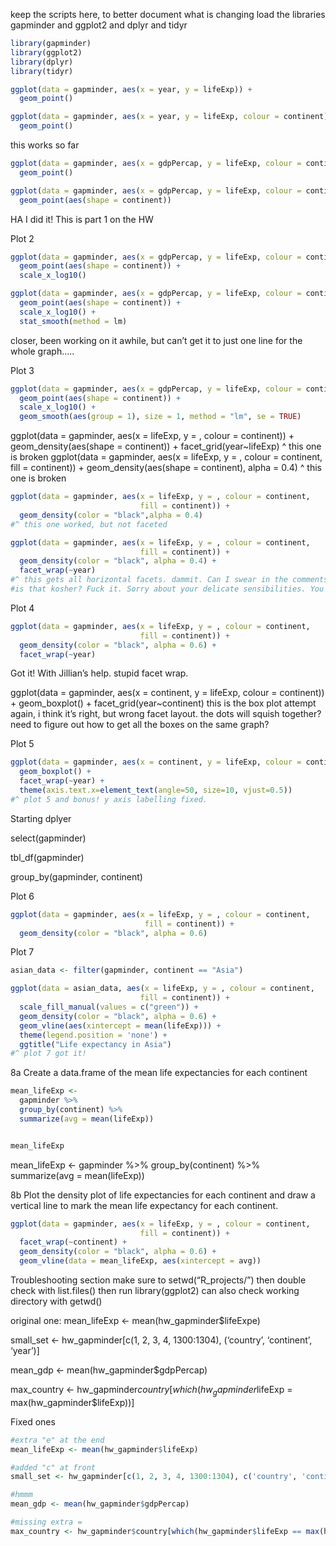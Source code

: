 keep the scripts here, to better document what is changing
 load the libraries gapminder and ggplot2 and dplyr and tidyr
```r
library(gapminder)
library(ggplot2)
library(dplyr)
library(tidyr)
```

```r
ggplot(data = gapminder, aes(x = year, y = lifeExp)) +
  geom_point()
```

```r
ggplot(data = gapminder, aes(x = year, y = lifeExp, colour = continent)) +
  geom_point()
```

this works so far
```r
ggplot(data = gapminder, aes(x = gdpPercap, y = lifeExp, colour = continent)) + 
  geom_point()
```

```r
ggplot(data = gapminder, aes(x = gdpPercap, y = lifeExp, colour = continent)) + 
  geom_point(aes(shape = continent))
```
HA I did it! This is part 1 on the HW

Plot 2
```r
ggplot(data = gapminder, aes(x = gdpPercap, y = lifeExp, colour = continent)) + 
  geom_point(aes(shape = continent)) +
  scale_x_log10()
```

```r
ggplot(data = gapminder, aes(x = gdpPercap, y = lifeExp, colour = continent)) + 
  geom_point(aes(shape = continent)) +
  scale_x_log10() +
  stat_smooth(method = lm)
```
closer, been working on it awhile, but can't get it to just one line for the 
 whole graph.....

Plot 3
```r
ggplot(data = gapminder, aes(x = gdpPercap, y = lifeExp, colour = continent)) + 
  geom_point(aes(shape = continent)) +
  scale_x_log10() +
  geom_smooth(aes(group = 1), size = 1, method = "lm", se = TRUE)
```


ggplot(data = gapminder, aes(x = lifeExp, y = , colour = continent)) + 
  geom_density(aes(shape = continent)) +
  facet_grid(year~lifeExp)
^ this one is broken
ggplot(data = gapminder, aes(x = lifeExp, y = , colour = continent, 
                             fill = continent)) + 
  geom_density(aes(shape = continent), alpha = 0.4)
^ this one is broken


```r
ggplot(data = gapminder, aes(x = lifeExp, y = , colour = continent, 
                             fill = continent)) + 
  geom_density(color = "black",alpha = 0.4)
#^ this one worked, but not faceted
```

```r
ggplot(data = gapminder, aes(x = lifeExp, y = , colour = continent, 
                             fill = continent)) + 
  geom_density(color = "black", alpha = 0.4) +
  facet_wrap(~year)
#^ this gets all horizontal facets. dammit. Can I swear in the comments? 
#is that kosher? Fuck it. Sorry about your delicate sensibilities. You ass.
```

Plot 4
```r
ggplot(data = gapminder, aes(x = lifeExp, y = , colour = continent,
                             fill = continent)) + 
  geom_density(color = "black", alpha = 0.6) +
  facet_wrap(~year) 
```
Got it! With Jillian's help. stupid facet wrap.


ggplot(data = gapminder, aes(x = continent, y = lifeExp, colour = continent)) + 
  geom_boxplot() +
  facet_grid(year~continent)
 this is the box plot attempt
again, i think it's right, but wrong facet layout. the dots will squish 
together? need to figure out how to get all the boxes on the same graph?

Plot 5
```r
ggplot(data = gapminder, aes(x = continent, y = lifeExp, colour = continent)) + 
  geom_boxplot() +
  facet_wrap(~year) +
  theme(axis.text.x=element_text(angle=50, size=10, vjust=0.5))
#^ plot 5 and bonus! y axis labelling fixed.
```

Starting dplyer

select(gapminder)

tbl_df(gapminder)

group_by(gapminder, continent)

Plot 6
```r
ggplot(data = gapminder, aes(x = lifeExp, y = , colour = continent, 
                              fill = continent)) +
  geom_density(color = "black", alpha = 0.6)
```


Plot 7
```r
asian_data <- filter(gapminder, continent == "Asia")

ggplot(data = asian_data, aes(x = lifeExp, y = , colour = continent, 
                             fill = continent)) +
  scale_fill_manual(values = c("green")) + 
  geom_density(color = "black", alpha = 0.6) + 
  geom_vline(aes(xintercept = mean(lifeExp))) +
  theme(legend.position = 'none') + 
  ggtitle("Life expectancy in Asia")
#^ plot 7 got it!
```

8a Create a data.frame of the mean life expectancies for each continent
```r
mean_lifeExp <- 
  gapminder %>%
  group_by(continent) %>%
  summarize(avg = mean(lifeExp))


mean_lifeExp
```

mean_lifeExp <- 
  gapminder %>%
  group_by(continent) %>%
  summarize(avg = mean(lifeExp))

8b Plot the density plot of life expectancies for each continent 
 and draw a vertical line to mark the mean life expectancy for each continent.
```r
ggplot(data = gapminder, aes(x = lifeExp, y = , colour = continent, 
                             fill = continent)) +
  facet_wrap(~continent) + 
  geom_density(color = "black", alpha = 0.6) + 
  geom_vline(data = mean_lifeExp, aes(xintercept = avg))
```

Troubleshooting section
make sure to setwd("R_projects/")
then double check with list.files()
then run library(ggplot2)
can also check working directory with getwd()

original one:
mean_lifeExp <- mean(hw_gapminder$lifeExpe)

small_set <- hw_gapminder[c(1, 2, 3, 4, 1300:1304), ('country', 'continent', 'year')]

mean_gdp <- mean(hw_gapminder$gdpPercap)

max_country <- hw_gapminder$country[which(hw_gapminder$lifeExp = max(hw_gapminder$lifeExp))]

Fixed ones

```r
#extra "e" at the end
mean_lifeExp <- mean(hw_gapminder$lifeExp)
```

```r
#added "c" at front
small_set <- hw_gapminder[c(1, 2, 3, 4, 1300:1304), c('country', 'continent', 'year')]
```

```r
#hmmm
mean_gdp <- mean(hw_gapminder$gdpPercap)
```

```r
#missing extra =
max_country <- hw_gapminder$country[which(hw_gapminder$lifeExp == max(hw_gapminder$lifeExp))]
```

















